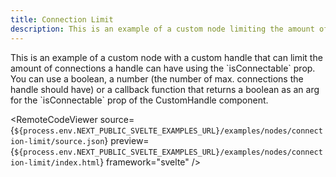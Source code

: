 ```yaml
---
title: Connection Limit
description: This is an example of a custom node limiting the amount of connections a handle can have using the `isConnectalbe` prop.
---
```



<ExampleLayout>
This is an example of a custom node with a custom handle that can limit the amount of connections a handle can have using the `isConnectable` prop.
You can use a boolean, a number (the number of max. connections the handle should have) or a callback function that returns a boolean
as an arg for the `isConnectable` prop of the CustomHandle component.

<RemoteCodeViewer
  source={`${process.env.NEXT_PUBLIC_SVELTE_EXAMPLES_URL}/examples/nodes/connection-limit/source.json`}
  preview={`${process.env.NEXT_PUBLIC_SVELTE_EXAMPLES_URL}/examples/nodes/connection-limit/index.html`}
  framework="svelte"
/>

</ExampleLayout>

<UnusedPropWarning />
